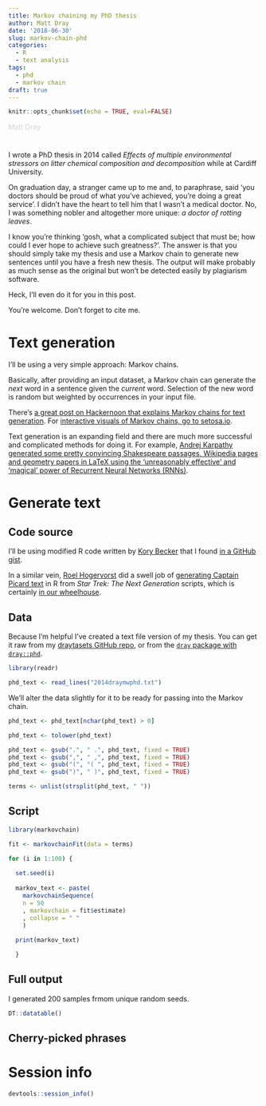 ```yaml
---
title: Markov chaining my PhD thesis
author: Matt Dray
date: '2018-06-30'
slug: markov-chain-phd
categories:
  - R
  - text analysis
tags:
  - phd
  - markov chain
draft: true
---
```


```r
knitr::opts_chunk$set(echo = TRUE, eval=FALSE)
```

<span style="color:lightgray">Matt Dray</span>

# 

I wrote a PhD thesis in 2014 called *Effects of multiple environmental stressors on litter chemical composition and decomposition* while at Cardiff University.

On graduation day, a stranger came up to me and, to paraphrase, said 'you doctors should be proud of what you've achieved, you're doing a great service'. I didn't have the heart to tell him that I wasn't a medical doctor. No, I was something nobler and altogether more unique: *a doctor of rotting leaves*.

I know you're thinking 'gosh, what a complicated subject that must be; how could I ever hope to achieve such greatness?'. The answer is that you should simply take my thesis and use a Markov chain to generate new sentences until you have a fresh new thesis. The output will make probably as much sense as the original but won't be detected easily by plagiarism software.

Heck, I'll even do it for you in this post.

You're welcome. Don't forget to cite me.

# Text generation

I'll be using a very simple approach: Markov chains.

Basically, after providing an input dataset, a Markov chain can generate the *next* word in a sentence given the *current* word. Selection of the new word is random but weighted by occurrences in your input file.

There's [a great post on Hackernoon that explains Markov chains for text generation](https://hackernoon.com/automated-text-generator-using-markov-chain-de999a41e047). For [interactive visuals of Markov chains, go to setosa.io](http://setosa.io/ev/markov-chains/).

Text generation is an expanding field and there are much more successful and complicated methods for doing it. For example, [Andrej Karpathy generated some pretty convincing Shakespeare passages, Wikipedia pages and geometry papers in LaTeX using the 'unreasonably effective' and 'magical' power of Recurrent Neural Networks (RNNs)](http://karpathy.github.io/2015/05/21/rnn-effectiveness/).

# Generate text

## Code source

I'll be using modified R code written by [Kory Becker](http://www.primaryobjects.com/) that I found [in a GitHub gist](https://gist.github.com/primaryobjects/4c7cca705eeba0d8bad6).

In a similar vein, [Roel Hogervorst](https://rmhogervorst.nl/) did a swell job of [generating Captain Picard text](http://rmhogervorst.nl/cleancode/blog/2017/01/21/content/post/2017-01-21-markov-chain/) in R from *Star Trek: The Next Generation* scripts, which is certainly [in our wheelhouse](https://www.rostrum.blog/2018/04/14/r-trek-exploring-stardates/).

## Data

Because I'm helpful I've created a text file version of my thesis. You can get it raw from my [draytasets GitHub repo](), or from the [`dray` package with `dray::phd`](https://github.com/matt-dray/dray).

```r
library(readr)

phd_text <- read_lines("2014draymwphd.txt")
```

We'll alter the data slightly for it to be ready for passing into the Markov chain.

```r
phd_text <- phd_text[nchar(phd_text) > 0]

phd_text <- tolower(phd_text)

phd_text <- gsub(".", " .", phd_text, fixed = TRUE)
phd_text <- gsub(",", " ,", phd_text, fixed = TRUE)
phd_text <- gsub("(", "( ", phd_text, fixed = TRUE)
phd_text <- gsub(")", " )", phd_text, fixed = TRUE)

terms <- unlist(strsplit(phd_text, " "))
```

## Script

```r
library(markovchain)

fit <- markovchainFit(data = terms)

for (i in 1:100) {
  
  set.seed(i)
  
  markov_text <- paste(
    markovchainSequence(
    n = 50
    , markovchain = fit$estimate)
    , collapse = " "
    )
  
  print(markov_text)

  }
```

## Full output

I generated 200 samples frmom unique random seeds.

```r
DT::datatable()
```

## Cherry-picked phrases

# Session info

```r
devtools::session_info()
```